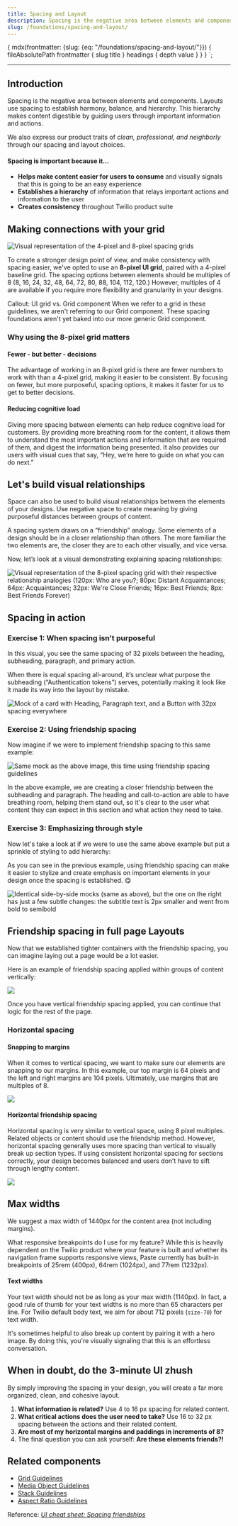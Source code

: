 ```yaml
---
title: Spacing and Layout
description: Spacing is the negative area between elements and components. Layouts use spacing to establish harmony, balance, and hierarchy.
slug: /foundations/spacing-and-layout/
---
```




  {
    mdx(frontmatter: {slug: {eq: "/foundations/spacing-and-layout/"}}) {
      fileAbsolutePath
      frontmatter {
        slug
        title
      }
      headings {
        depth
        value
      }
    }
  }
`;

<content>

<GenericHeader
  name={props.pageContext.frontmatter.title}
  description={props.pageContext.frontmatter.description}
  categoryRoute={SidebarCategoryRoutes.FOUNDATIONS}
/>

</content>

---

<contentwrapper>

<PageAside data={props.data.mdx} />

<content>

## Introduction

Spacing is the negative area between elements and components. Layouts use spacing to establish harmony, balance, and hierarchy. This hierarchy makes content digestible by guiding users through important information and actions.

We also express our product traits of _clean, professional, and neighborly_ through our spacing and layout choices.

#### Spacing is important because it...

- **Helps make content easier for users to consume** and visually signals that this is going to be an easy experience
- **Establishes a hierarchy** of information that relays important actions and information to the user
- **Creates consistency** throughout Twilio product suite

## Making connections with your grid

![Visual representation of the 4-pixel and 8-pixel spacing grids](../../../assets/images/foundations/spacing-and-layout/1-spacing-blocks.png)

To create a stronger design point of view, and make consistency with spacing easier, we've opted to use an **8-pixel UI grid**, paired with a 4-pixel baseline grid. The spacing options between elements should be multiples of 8 (8, 16, 24, 32, 48, 64, 72, 80, 88, 104, 112, 120.) However, multiples of 4 are available if you require more flexibility and granularity in your designs.

<Callout variant="neutral" marginY="space70">
  <CalloutHeading as="h5">Callout: UI grid vs. Grid component</CalloutHeading>
  <CalloutText>
    When we refer to a grid in these guidelines, we aren't referring to our Grid component. These spacing foundations
    aren't yet baked into our more generic <Anchor href="/components/grid">Grid component</Anchor>.
  </CalloutText>
</Callout>

### Why using the 8-pixel grid matters

#### Fewer - but better - decisions

The advantage of working in an 8-pixel grid is there are fewer numbers to work with than a 4-pixel grid, making it easier to be consistent. By focusing on fewer, but more purposeful, spacing options, it makes it faster for us to get to better decisions.

#### Reducing cognitive load

Giving more spacing between elements can help reduce cognitive load for customers. By providing more breathing room for the content, it allows them to understand the most important actions and information that are required of them, and digest the information being presented. It also provides our users with visual cues that say, “Hey, we’re here to guide on what you can do next.”

## Let's build visual relationships

Space can also be used to build visual relationships between the elements of your designs. Use negative space to create meaning by giving purposeful distances between groups of content.

A spacing system draws on a “friendship” analogy. Some elements of a design should be in a closer relationship than others. The more familiar the two elements are, the closer they are to each other visually, and vice versa.

Now, let’s look at a visual demonstrating explaining spacing relationships:

![Visual representation of the 8-pixel spacing grid with their respective relationship analogies (120px: Who are you?; 80px: Distant Acquaintances; 64px: Acquaintances; 32px: We're Close Friends; 16px: Best Friends; 8px: Best Friends Forever)](../../../assets/images/foundations/spacing-and-layout/2-best-friends.png)

## Spacing in action

### Exercise 1: When spacing isn't purposeful

In this visual, you see the same spacing of 32 pixels between the heading, subheading, paragraph, and primary action.

When there is equal spacing all-around, it’s unclear what purpose the subheading (“Authentication tokens”) serves, potentially making it look like it made its way into the layout by mistake.

![Mock of a card with Heading, Paragraph text, and a Button with 32px spacing everywhere](../../../assets/images/foundations/spacing-and-layout/3-equal-spacing.png)

### Exercise 2: Using friendship spacing

Now imagine if we were to implement friendship spacing to this same example:

![Same mock as the above image, this time using friendship spacing guidelines](../../../assets/images/foundations/spacing-and-layout/4-friendship-spacing.png)

In the above example, we are creating a closer friendship between the subheading and paragraph. The heading and call-to-action are able to have breathing room, helping them stand out, so it's clear to the user what content they can expect in this section and what action they need to take.

### Exercise 3: Emphasizing through style

Now let's take a look at if we were to use the same above example but put a sprinkle of styling to add hierarchy:

As you can see in the previous example, using friendship spacing can make it easier to stylize and create emphasis on important elements in your design once the spacing is established. 😋

![Identical side-by-side mocks (same as above), but the one on the right has just a few subtle changes: the subtitle text is 2px smaller and went from bold to semibold](../../../assets/images/foundations/spacing-and-layout/5-emphasizing-hierarchy.png)

## Friendship spacing in full page Layouts

Now that we established tighter containers with the friendship spacing, you can imagine laying out a page would be a lot easier.

Here is an example of friendship spacing applied within groups of content vertically:

<Image src={FullPage} placeholder="blur" />

Once you have vertical friendship spacing applied, you can continue that logic for the rest of the page.

### Horizontal spacing

#### Snapping to margins

When it comes to vertical spacing, we want to make sure our elements are snapping to our margins. In this example, our top margin is 64 pixels and the left and right margins are 104 pixels. Ultimately, use margins that are multiples of 8.

<Image src={SnappingMargins} placeholder="blur" />

#### Horizontal friendship spacing

Horizontal spacing is very similar to vertical space, using 8 pixel multiples. Related objects or content should use the friendship method. However, horizontal spacing generally uses more spacing than vertical to visually break up section types. If using consistent horizontal spacing for sections correctly, your design becomes balanced and users don’t have to sift through lengthy content.

<Image src={HorizontalSpacing} placeholder="blur" />

## Max widths

We suggest a max width of 1440px for the content area (not including margins).

<Callout variant="neutral" marginY="space70">
  <CalloutHeading as="h5">What responsive breakpoints do I use for my feature?</CalloutHeading>
  <CalloutText>
    While this is heavily dependent on the Twilio product where your feature is built and whether its navigation frame
    supports responsive views, Paste currently has built-in breakpoints of 25rem (400px), 64rem (1024px), and 77rem
    (1232px).
  </CalloutText>
</Callout>

#### Text widths

Your text width should not be as long as your max width (1140px). In fact, a good rule of thumb for your text widths is no more than 65 characters per line. For Twilio default body text, we aim for about 712 pixels (`size-70`) for text width.

It's sometimes helpful to also break up content by pairing it with a hero image. By doing this, you're visually signaling that this is an effortless conversation.

## When in doubt, do the 3-minute UI zhush

By simply improving the spacing in your design, you will create a far more organized, clean, and cohesive layout.

1. **What information is related?** Use 4 to 16 px spacing for related content.
2. **What critical actions does the user need to take?** Use 16 to 32 px spacing between the actions and their related content.
3. **Are most of my horizontal margins and paddings in increments of 8?**
4. The final question you can ask yourself: **Are these elements friends?!**

## Related components

- [Grid Guidelines](/components/grid)
- [Media Object Guidelines](/components/media-object)
- [Stack Guidelines](/components/stack)
- [Aspect Ratio Guidelines](/components/aspect-ratio)

Reference: _[UI cheat sheet: Spacing friendships](https://uxdesign.cc/ui-cheat-sheet-spacing-friendships-e37a6fccc407)_

</content>

</contentwrapper>
